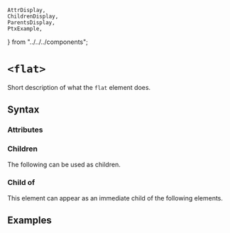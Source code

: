     AttrDisplay,
    ChildrenDisplay,
    ParentsDisplay,
    PtxExample,
} from "../../../components";

# `<flat>`

Short description of what the `flat` element does.

## Syntax

### Attributes

<AttrDisplay name="flat" />

### Children

The following can be used as children.

<ChildrenDisplay name="flat" />

### Child of

This element can appear as an immediate child of the following elements.

<ParentsDisplay name="flat" />

## Examples

    
